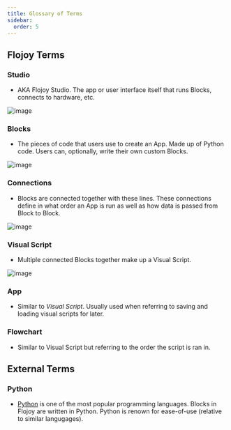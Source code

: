 ```yaml
---
title: Glossary of Terms
sidebar:
  order: 5
---
```


## Flojoy Terms

### Studio

- AKA Flojoy Studio. The app or user interface itself that runs Blocks, connects to hardware, etc.

![image](https://res.cloudinary.com/dhopxs1y3/image/upload/v1702315082/flojoy-docs/intro-and-guide/intro-UI.png)

### Blocks

- The pieces of code that users use to create an App. Made up of Python code. Users can, optionally, write their own custom Blocks.

![image](https://res.cloudinary.com/dhopxs1y3/image/upload/v1702315082/flojoy-docs/intro-and-guide/sine-block.png)

### Connections

- Blocks are connected together with these lines. These connections define in what order an App is run as well as how data is passed from Block to Block.

![image](https://res.cloudinary.com/dhopxs1y3/image/upload/v1702315082/flojoy-docs/intro-and-guide/basic-app.png)

### Visual Script

- Multiple connected Blocks together make up a Visual Script.

![image](https://res.cloudinary.com/dhopxs1y3/image/upload/v1702315082/flojoy-docs/intro-and-guide/starting-app.png)

### App

- Similar to _Visual Script_. Usually used when referring to saving and loading visual scripts for later.

### Flowchart

- Similar to Visual Script but referring to the order the script is ran in.


## External Terms

### Python

- [Python](https://www.python.org) is one of the most popular programming languages. Blocks in Flojoy are written in Python. Python is renown for ease-of-use (relative to similar langugages).


